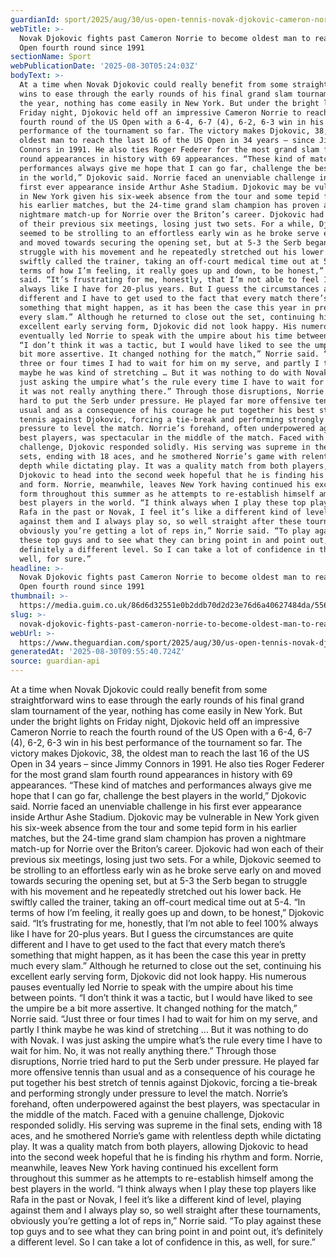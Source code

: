 ```yaml
---
guardianId: sport/2025/aug/30/us-open-tennis-novak-djokovic-cameron-norrie
webTitle: >-
  Novak Djokovic fights past Cameron Norrie to become oldest man to reach US
  Open fourth round since 1991
sectionName: Sport
webPublicationDate: '2025-08-30T05:24:03Z'
bodyText: >-
  At a time when Novak Djokovic could really benefit from some straightforward
  wins to ease through the early rounds of his final grand slam tournament of
  the year, nothing has come easily in New York. But under the bright lights on
  Friday night, Djokovic held off an impressive Cameron Norrie to reach the
  fourth round of the US Open with a 6-4, 6-7 (4), 6-2, 6-3 win in his best
  performance of the tournament so far. The victory makes Djokovic, 38, the
  oldest man to reach the last 16 of the US Open in 34 years – since Jimmy
  Connors in 1991. He also ties Roger Federer for the most grand slam fourth
  round appearances in history with 69 appearances. “These kind of matches and
  performances always give me hope that I can go far, challenge the best players
  in the world,” Djokovic said. Norrie faced an unenviable challenge in his
  first ever appearance inside Arthur Ashe Stadium. Djokovic may be vulnerable
  in New York given his six-week absence from the tour and some tepid form in
  his earlier matches, but the 24-time grand slam champion has proven a
  nightmare match-up for Norrie over the Briton’s career. Djokovic had won each
  of their previous six meetings, losing just two sets. For a while, Djokovic
  seemed to be strolling to an effortless early win as he broke serve early on
  and moved towards securing the opening set, but at 5-3 the Serb began to
  struggle with his movement and he repeatedly stretched out his lower back. He
  swiftly called the trainer, taking an off-court medical time out at 5-4. “In
  terms of how I’m feeling, it really goes up and down, to be honest,” Djokovic
  said. “It’s frustrating for me, honestly, that I’m not able to feel 100%
  always like I have for 20-plus years. But I guess the circumstances are quite
  different and I have to get used to the fact that every match there’s
  something that might happen, as it has been the case this year in pretty much
  every slam.” Although he returned to close out the set, continuing his
  excellent early serving form, Djokovic did not look happy. His numerous pauses
  eventually led Norrie to speak with the umpire about his time between points.
  “I don’t think it was a tactic, but I would have liked to see the umpire be a
  bit more assertive. It changed nothing for the match,” Norrie said. “Just
  three or four times I had to wait for him on my serve, and partly I think
  maybe he was kind of stretching … But it was nothing to do with Novak. I was
  just asking the umpire what’s the rule every time I have to wait for him. No,
  it was not really anything there.” Through those disruptions, Norrie tried
  hard to put the Serb under pressure. He played far more offensive tennis than
  usual and as a consequence of his courage he put together his best stretch of
  tennis against Djokovic, forcing a tie-break and performing strongly under
  pressure to level the match. Norrie’s forehand, often underpowered against the
  best players, was spectacular in the middle of the match. Faced with a genuine
  challenge, Djokovic responded solidly. His serving was supreme in the final
  sets, ending with 18 aces, and he smothered Norrie’s game with relentless
  depth while dictating play. It was a quality match from both players, allowing
  Djokovic to head into the second week hopeful that he is finding his rhythm
  and form. Norrie, meanwhile, leaves New York having continued his excellent
  form throughout this summer as he attempts to re-establish himself among the
  best players in the world. “I think always when I play these top players like
  Rafa in the past or Novak, I feel it’s like a different kind of level, playing
  against them and I always play so, so well straight after these tournaments,
  obviously you’re getting a lot of reps in,” Norrie said. “To play against
  these top guys and to see what they can bring point in and point out, it’s
  definitely a different level. So I can take a lot of confidence in this, as
  well, for sure.”
headline: >-
  Novak Djokovic fights past Cameron Norrie to become oldest man to reach US
  Open fourth round since 1991
thumbnail: >-
  https://media.guim.co.uk/86d6d32551e0b2ddb70d2d23e76d6a40627484da/556_0_4922_3937/500.jpg
slug: >-
  novak-djokovic-fights-past-cameron-norrie-to-become-oldest-man-to-reach-us-open-fourth-round-since-1991
webUrl: >-
  https://www.theguardian.com/sport/2025/aug/30/us-open-tennis-novak-djokovic-cameron-norrie
generatedAt: '2025-08-30T09:55:40.724Z'
source: guardian-api
---
```

At a time when Novak Djokovic could really benefit from some straightforward wins to ease through the early rounds of his final grand slam tournament of the year, nothing has come easily in New York. But under the bright lights on Friday night, Djokovic held off an impressive Cameron Norrie to reach the fourth round of the US Open with a 6-4, 6-7 (4), 6-2, 6-3 win in his best performance of the tournament so far. The victory makes Djokovic, 38, the oldest man to reach the last 16 of the US Open in 34 years – since Jimmy Connors in 1991. He also ties Roger Federer for the most grand slam fourth round appearances in history with 69 appearances. “These kind of matches and performances always give me hope that I can go far, challenge the best players in the world,” Djokovic said. Norrie faced an unenviable challenge in his first ever appearance inside Arthur Ashe Stadium. Djokovic may be vulnerable in New York given his six-week absence from the tour and some tepid form in his earlier matches, but the 24-time grand slam champion has proven a nightmare match-up for Norrie over the Briton’s career. Djokovic had won each of their previous six meetings, losing just two sets. For a while, Djokovic seemed to be strolling to an effortless early win as he broke serve early on and moved towards securing the opening set, but at 5-3 the Serb began to struggle with his movement and he repeatedly stretched out his lower back. He swiftly called the trainer, taking an off-court medical time out at 5-4. “In terms of how I’m feeling, it really goes up and down, to be honest,” Djokovic said. “It’s frustrating for me, honestly, that I’m not able to feel 100% always like I have for 20-plus years. But I guess the circumstances are quite different and I have to get used to the fact that every match there’s something that might happen, as it has been the case this year in pretty much every slam.” Although he returned to close out the set, continuing his excellent early serving form, Djokovic did not look happy. His numerous pauses eventually led Norrie to speak with the umpire about his time between points. “I don’t think it was a tactic, but I would have liked to see the umpire be a bit more assertive. It changed nothing for the match,” Norrie said. “Just three or four times I had to wait for him on my serve, and partly I think maybe he was kind of stretching … But it was nothing to do with Novak. I was just asking the umpire what’s the rule every time I have to wait for him. No, it was not really anything there.” Through those disruptions, Norrie tried hard to put the Serb under pressure. He played far more offensive tennis than usual and as a consequence of his courage he put together his best stretch of tennis against Djokovic, forcing a tie-break and performing strongly under pressure to level the match. Norrie’s forehand, often underpowered against the best players, was spectacular in the middle of the match. Faced with a genuine challenge, Djokovic responded solidly. His serving was supreme in the final sets, ending with 18 aces, and he smothered Norrie’s game with relentless depth while dictating play. It was a quality match from both players, allowing Djokovic to head into the second week hopeful that he is finding his rhythm and form. Norrie, meanwhile, leaves New York having continued his excellent form throughout this summer as he attempts to re-establish himself among the best players in the world. “I think always when I play these top players like Rafa in the past or Novak, I feel it’s like a different kind of level, playing against them and I always play so, so well straight after these tournaments, obviously you’re getting a lot of reps in,” Norrie said. “To play against these top guys and to see what they can bring point in and point out, it’s definitely a different level. So I can take a lot of confidence in this, as well, for sure.”
